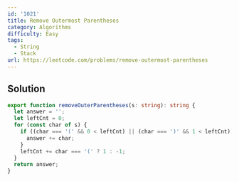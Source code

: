 ```yaml
---
id: '1021'
title: Remove Outermost Parentheses
category: Algorithms
difficulty: Easy
tags:
  - String
  - Stack
url: https://leetcode.com/problems/remove-outermost-parentheses
---
```


## Solution

```typescript filename="solution.ts" copy
export function removeOuterParentheses(s: string): string {
  let answer = '';
  let leftCnt = 0;
  for (const char of s) {
    if ((char === '(' && 0 < leftCnt) || (char === ')' && 1 < leftCnt)) {
      answer += char;
    }
    leftCnt += char === '(' ? 1 : -1;
  }
  return answer;
}
```
